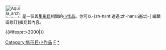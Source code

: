 <div class="notice metadata" id="stub" style="font-size: small;">
[[File:Aquila architetto franc 03.svg|50x40px]]&nbsp;'''{{PAGENAME}}'''是一個與[[隼形目]]相關的[[Wikipedia:小作品|小作品]]。你可以-{zh-hant:透過;zh-hans:通过}-<span class="plainlinks">[{{fullurl:{{FULLPAGENAME}}|action=edit}} 編輯或修訂]</span>擴充其內容。</div><includeonly>[[Category:隼形目小作品]]{{#ifexpr:{{PAGESIZE:{{FULLPAGENAME}}|R}}>3000|[[Category:字数已超过3000字节的小作品|{{PAGENAME}}]]}}</includeonly>
<noinclude>
[[Category:鳥類小作品模板|F]]
[[Category:隼形目小作品|*]]
</noinclude>